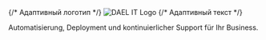 <div className="bg-gradient-to-br from-blue-50 to-white py-10 sm:py-16 md:py-20 lg:py-28 px-4 sm:px-6 md:px-12 lg:px-20 text-center rounded-2xl shadow-lg max-w-[90vw] lg:max-w-[1200px] xl:max-w-[1400px] mx-auto">
  {/* Адаптивный логотип */}
  <picture>
  <source
    type="image/webp"
    srcSet="/DAEL_Logo_1x.webp 1x, /DAEL_Logo_2x.webp 2x, /DAEL_Logo_3x.webp 3x"
  />
  <img
    src="/DAEL_Logo_1x.webp"
    alt="DAEL IT Logo"
    className="mx-auto w-24 sm:w-32 md:w-40 lg:w-48 xl:w-56 h-auto object-contain"
  />
</picture>
  {/* Адаптивный текст */}
  <p className="text-base sm:text-lg md:text-xl lg:text-2xl xl:text-3xl 2xl:text-4xl text-gray-700 opacity-0 animate-fade-in delay-300 leading-snug md:leading-normal max-w-4xl mx-auto">
    Automatisierung, Deployment und kontinuierlicher Support für Ihr Business.
  </p>
</div>
